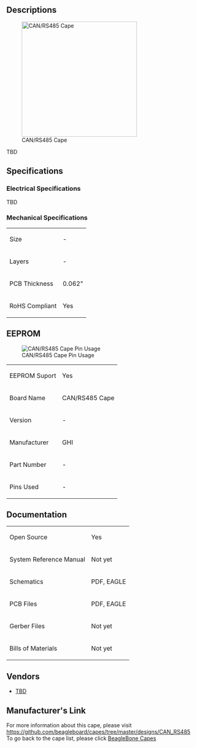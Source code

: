 ==Descriptions==
[[File:300px-CAN_RS485-Front.jpg|right|border|300px|link=|CAN/RS485 Cape]]

TBD


==Specifications==

===Electrical Specifications===
TBD


===Mechanical Specifications===
{|class="wikitable"
| Size
| -
|-
| Layers
| -
|-
| PCB Thickness
| 0.062&quot;
|-
| RoHS Compliant
| Yes
|}


==EEPROM==
[[File:Pin-CAN_RS485.jpg|right|link=|CAN/RS485 Cape Pin Usage]]
{|class="wikitable"
|EEPROM Suport
|Yes
|-
|Board Name
|CAN/RS485 Cape
|-
|Version
| -
|-
|Manufacturer
|GHI
|-
|Part Number
| -
|-
|Pins Used
| -
|}


==Documentation==
{|class="wikitable"
|Open Source
|Yes
|-
|System Reference Manual
|Not yet
|-
|Schematics
|PDF, EAGLE
|-
|PCB Files
|PDF, EAGLE
|-
|Gerber Files
|Not yet
|-
|Bills of Materials
|Not yet
|}



==Vendors==
* [https://TBD TBD]


==Manufacturer's Link==
For more information about this cape, please visit https://github.com/beagleboard/capes/tree/master/designs/CAN_RS485 <br />

To go back to the cape list, please click [http://elinux.org/Beagleboard:BeagleBone_Capes BeagleBone Capes]

